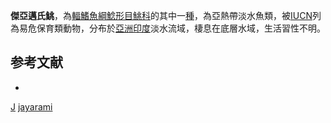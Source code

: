 {{Speciesbox
| taxon = Myersglanis jayarami
| binomial_authority = [[Vishwanath|Vishwanath]] & [[Kosygin|Kosygin]], 1999
| status = VU
| status_system = IUCN3.1
}}
'''傑亞邁氏鮡'''，為[[輻鰭魚綱|輻鰭魚綱]][[鯰形目|鯰形目]][[鮡科|鮡科]]的其中一[[種|種]]，為亞熱帶淡水魚類，被[[IUCN|IUCN]]列為易危保育類動物，分布於[[亞洲|亞洲]][[印度|印度]]淡水流域，棲息在底層水域，生活習性不明。

==参考文献==
*{{FishBase_species|genus=Myersglanis |species=jayarami|year=2015|month=3}}

{{Taxonbar}}
[[Category:1999年描述的鱼类|J]]
[[Category:邁氏鮡屬|jayarami]]